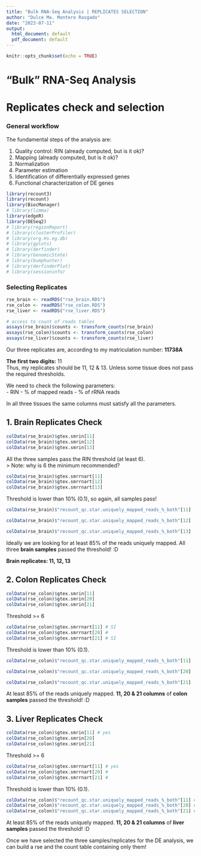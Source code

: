 ---
title: "Bulk RNA-Seq Analysis | REPLICATES SELECTION"
author: "Dulce Ma. Montero Rasgado"
date: "2023-07-11"
output:
  html_document: default
  pdf_document: default
---

```{r setup, include=FALSE}
knitr::opts_chunk$set(echo = TRUE)
```

# "Bulk" RNA-Seq Analysis

# Replicates check and selection

### General workflow

The fundamental steps of the analysis are:

1.  Quality control: RIN (already computed, but is it ok)?
2.  Mapping (already computed, but is it ok)?
3.  Normalization
4.  Parameter estimation
5.  Identification of differentially expressed genes
6.  Functional characterization of DE genes

```{r libraries, echo=FALSE}
library(recount3)
library(recount)
library(BiocManager)
# library(limma)
library(edgeR)
library(DESeq2)
# library(regionReport)
# library(clusterProfiler)
# library(org.Hs.eg.db)
# library(gplots)
# library(derfinder)
# library(GenomicState)
# library(bumphunter)
# library(derfinderPlot)
# library(sessioninfo)
```

### Selecting Replicates

```{r charging data}
rse_brain <- readRDS("rse_brain.RDS")
rse_colon <- readRDS("rse_colon.RDS")
rse_liver <- readRDS("rse_liver.RDS")

# access to count of reads tables
assays(rse_brain)$counts <- transform_counts(rse_brain)
assays(rse_colon)$counts <- transform_counts(rse_colon)
assays(rse_liver)$counts <- transform_counts(rse_liver)

```

Our three replicates are, according to my matriculation number: **11738A**

**The first two digits:** 11\
Thus, my replicates should be 11, 12 & 13. Unless some tissue does not pass the required thresholds.

We need to check the following parameters:\
- RIN - % of mapped reads - % of rRNA reads

In all three tissues the same columns must satisfy all the parameters.

## 1. Brain Replicates Check

```{r BRAIN RIN check}
colData(rse_brain)$gtex.smrin[11]
colData(rse_brain)$gtex.smrin[12]
colData(rse_brain)$gtex.smrin[13]
```

All the three samples pass the RIN threshold (at least 6).\
\> Note: why is 6 the minimum recommended?

```{r BRAIN Estimated fraction of rRNA}
colData(rse_brain)$gtex.smrrnart[11]
colData(rse_brain)$gtex.smrrnart[12] 
colData(rse_brain)$gtex.smrrnart[13]
```

Threshold is lower than 10% (0.1), so again, all samples pass!

```{r BRAIN Percentage of Mapped Reads}
colData(rse_brain)$"recount_qc.star.uniquely_mapped_reads_%_both"[11]

colData(rse_brain)$"recount_qc.star.uniquely_mapped_reads_%_both"[12]

colData(rse_brain)$"recount_qc.star.uniquely_mapped_reads_%_both"[13]
```

Ideally we are looking for at least 85% of the reads uniquely mapped. All three **brain samples** passed the threshold! :D

**Brain replicates: 11, 12, 13**


## 2. Colon Replicates Check

```{r COLON RIN check}
colData(rse_colon)$gtex.smrin[11]
colData(rse_colon)$gtex.smrin[20] 
colData(rse_colon)$gtex.smrin[21] 
```

Threshold \>= 6

```{r COLON Estimated fraction of rRNA}
colData(rse_colon)$gtex.smrrnart[11] # SI
colData(rse_colon)$gtex.smrrnart[20] # 
colData(rse_colon)$gtex.smrrnart[21] # SI
```

Threshold is lower than 10% (0.1).

```{r COLON Percentage of Mapped Reads}
colData(rse_colon)$"recount_qc.star.uniquely_mapped_reads_%_both"[11] 

colData(rse_colon)$"recount_qc.star.uniquely_mapped_reads_%_both"[20] 

colData(rse_colon)$"recount_qc.star.uniquely_mapped_reads_%_both"[21]
```

At least 85% of the reads uniquely mapped. **11, 20 & 21 columns** of **colon samples** passed the threshold! :D

## 3. Liver Replicates Check

```{r LIVER RIN check}
colData(rse_colon)$gtex.smrin[11] # yes
colData(rse_colon)$gtex.smrin[20] 
colData(rse_colon)$gtex.smrin[21] 
```

Threshold \>= 6

```{r LIVER Estimated fraction of rRNA}
colData(rse_colon)$gtex.smrrnart[11] # yes
colData(rse_colon)$gtex.smrrnart[20] # 
colData(rse_colon)$gtex.smrrnart[21] # 
```

Threshold is lower than 10% (0.1).

```{r LIVER Percentage of Mapped Reads}
colData(rse_colon)$"recount_qc.star.uniquely_mapped_reads_%_both"[11] # yes
colData(rse_colon)$"recount_qc.star.uniquely_mapped_reads_%_both"[20] # yes 
colData(rse_colon)$"recount_qc.star.uniquely_mapped_reads_%_both"[21] # yes!
```

At least 85% of the reads uniquely mapped. **11, 20 & 21 columns** of **liver samples** passed the threshold! :D

Once we have selected the three samples/replicates for the DE analysis, we can build a rse and the count table containing only them!
